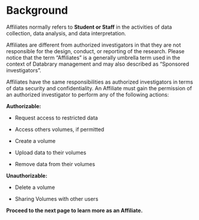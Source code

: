 # Background {.unnumbered}

Affiliates normally refers to **Student or Staff** in the activities of data collection, data analysis, and data interpretation. 

Affiliates are different from authorized investigators in that they are not responsible for the design, conduct, or reporting of the research. Please notice that the term "Affiliates" is a generally umbrella term used in the context of Databrary management and may also described as "Sponsored investigators". 

Affiliates have the same responsibilities as authorized investigators in terms of data security and confidentiality. An Affiliate must gain the permission of an authorized investigator to perform any of the following actions:

**Authorizable:**

- Request access to restricted data

- Access others volumes, if permitted

- Create a volume

- Upload data to their volumes

- Remove data from their volumes

**Unauthorizable:**

- Delete a volume

- Sharing Volumes with other users

**Proceed to the next page to learn more as an Affiliate. **

